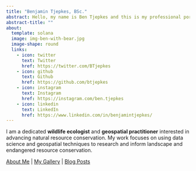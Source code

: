 ---
title: "Benjamin Tjepkes, BSc."
abstract: Hello, my name is Ben Tjepkes and this is my professional portfolio and technical blog site showcasing my work in ecology and geospatial.
abstract-title: ""
about:
  template: solana
  image: img-ben-with-bear.jpg
  image-shape: round
  links:
    - icon: twitter
      text: Twitter
      href: https://twitter.com/BTjepkes
    - icon: github
      text: Github
      href: https://github.com/btjepkes
    - icon: instagram
      text: Instagram
      href: https://instagram.com/ben.tjepkes
    - icon: linkedin
      text: LinkedIn
      href: https://www.linkedin.com/in/benjamintjepkes/ 
---

I am a dedicated **wildlife ecologist** and **geospatial practitioner** interested in advancing natural resource conservation. My work focuses on using data science and geospatial techniques to research and inform landscape and endangered resource conservation.

[About Me](about.qmd) | [My Gallery](gallery.qmd) | [Blog Posts](posts.qmd)
